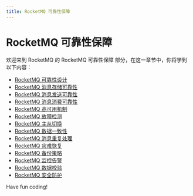 ```yaml
---
title: RocketMQ 可靠性保障
---
```


# RocketMQ 可靠性保障

欢迎来到 RocketMQ 的 RocketMQ 可靠性保障 部分，在这一章节中，你将学到以下内容：

- [RocketMQ 可靠性设计](./0-rocketmq-reliability-design.mdx)
- [RocketMQ 消息存储可靠性](./1-rocketmq-message-storage-reliability.mdx)
- [RocketMQ 消息发送可靠性](./2-rocketmq-messaging-reliability.mdx)
- [RocketMQ 消息消费可靠性](./3-rocketmq-message-consumption-reliability.mdx)
- [RocketMQ 高可用机制](./4-rocketmq-high-availability-mechanism.mdx)
- [RocketMQ 故障检测](./5-rocketmq-fault-detection.mdx)
- [RocketMQ 主从切换](./6-rocketmq-master-slave-switch.mdx)
- [RocketMQ 数据一致性](./7-rocketmq-data-consistency.mdx)
- [RocketMQ 消息重复处理](./8-rocketmq-message-repetition.mdx)
- [RocketMQ 灾难恢复](./9-rocketmq-disaster-recovery.mdx)
- [RocketMQ 备份策略](./10-rocketmq-backup-strategy.mdx)
- [RocketMQ 监控告警](./11-rocketmq-monitoring-alarm.mdx)
- [RocketMQ 数据校验](./12-rocketmq-data-verification.mdx)
- [RocketMQ 安全防护](./13-rocketmq-security.mdx)

Have fun coding!